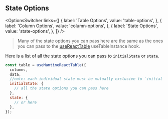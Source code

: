 
<Head>
  <title>{'State Options - Mantine React Table V2 Docs'}</title>
  <meta
    name="description"
    content="All the state options that can be used in Mantine React Table"
  />
  <meta
    property="og:title"
    content="Mantine React Table State Options API Reference"
  />
  <meta
    property="og:description"
    content="A reference of all the state options that can be used in Mantine React Table"
  />
</Head>

## State Options

<OptionsSwitcher
  links={[
    {
      label: 'Table Options',
      value: 'table-options',
    },
    {
      label: 'Column Options',
      value: 'column-options',
    },
    {
      label: 'State Options',
      value: 'state-options',
    },
  ]}
/>

> Many of the state options you can pass here are the same as the ones you can pass to the [useReactTable](https://tanstack.com/table/v8/docs/api/core/table) useTableInstance hook.

Here is a list of all the state options you can pass to `initialState` or `state`.

```jsx
const table = useMantineReactTable({
  columns,
  data,
  //note: each individual state must be mutually exclusive to `initial state` or `state`
  initialState: {
    // all the state options you can pass here
  },
  state: {
    // or here
  },
});
```

<StateOptionsTable />

<SourceCode />
